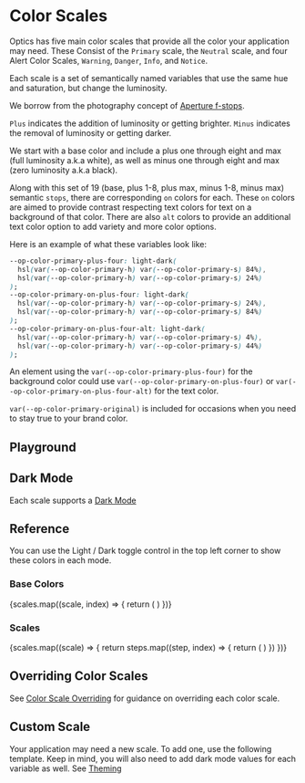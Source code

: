 
<Meta of={ColorScaleStories} />

# Color Scales

<div
  dangerouslySetInnerHTML={{
    __html: createSourceCodeLink({ link: 'core/tokens/scale_color_tokens.scss' }).outerHTML,
  }}
></div>

Optics has five main color scales that provide all the color your application may need. These Consist of the `Primary` scale, the `Neutral` scale, and four Alert Color Scales, `Warning`, `Danger`, `Info`, and `Notice`.

Each scale is a set of semantically named variables that use the same hue and saturation, but change the luminosity.

We borrow from the photography concept of [Aperture f-stops](https://www.adobe.com/creativecloud/photography/discover/f-stop.html).

`Plus` indicates the addition of luminosity or getting brighter. `Minus` indicates the removal of luminosity or getting darker.

We start with a base color and include a plus one through eight and max (full luminosity a.k.a white), as well as minus one through eight and max (zero luminosity a.k.a black).

Along with this set of 19 (base, plus 1-8, plus max, minus 1-8, minus max) semantic `stops`, there are corresponding `on` colors for each.
These `on` colors are aimed to provide contrast respecting text colors for text on a background of that color. There are also `alt` colors to provide an additional text color option to add variety and more color options.

Here is an example of what these variables look like:

```css
--op-color-primary-plus-four: light-dark(
  hsl(var(--op-color-primary-h) var(--op-color-primary-s) 84%),
  hsl(var(--op-color-primary-h) var(--op-color-primary-s) 24%)
);
--op-color-primary-on-plus-four: light-dark(
  hsl(var(--op-color-primary-h) var(--op-color-primary-s) 24%),
  hsl(var(--op-color-primary-h) var(--op-color-primary-s) 84%)
);
--op-color-primary-on-plus-four-alt: light-dark(
  hsl(var(--op-color-primary-h) var(--op-color-primary-s) 4%),
  hsl(var(--op-color-primary-h) var(--op-color-primary-s) 44%)
);
```

An element using the `var(--op-color-primary-plus-four)` for the background color could use `var(--op-color-primary-on-plus-four)` or `var(--op-color-primary-on-plus-four-alt)` for the text color.

`var(--op-color-primary-original)` is included for occasions when you need to stay true to your brand color.

## Playground

<Canvas of={ColorScaleStories.Primary} />
<Controls of={ColorScaleStories.Primary} />

## Dark Mode

Each scale supports a [Dark Mode](?path=/docs/overview-themes--docs#dark-mode)

## Reference

You can use the Light / Dark toggle control in the top left corner to show these colors in each mode.

### Base Colors

<ColorPalette>
  {scales.map((scale, index) => {
    return (
      <ColorItem
        key={index}
        title={`--op-color-${scale}-original`}
        subtitle={`${capitalize(scale)} Color`}
        colors={{
          [`--op-color-${scale}-original`]: getHSLFromVar(`--op-color-${scale}-original`),
        }}
      />
    )
  })}
</ColorPalette>

### Scales

<ColorPalette>
  {scales.map((scale) => {
    return steps.map((step, index) => {
      return (
        <ColorItem
          key={index}
          title={`--op-color-${scale}-${step}`}
          subtitle={`${capitalize(scale)} Color`}
          colors={{
            [`--op-color-${scale}-${step}`]: getHSLFromVar(`--op-color-${scale}-${step}`),
            [`--op-color-${scale}-on-${step}`]: getHSLFromVar(`--op-color-${scale}-on-${step}`),
            [`--op-color-${scale}-on-${step}-alt`]: getHSLFromVar(`--op-color-${scale}-on-${step}-alt`),
          }}
        />
      )
    })
  })}
</ColorPalette>

## Overriding Color Scales

See [Color Scale Overriding](?path=/docs/overview-scale-overriding--docs#color-scale-overriding) for guidance on overriding each color scale.

## Custom Scale

Your application may need a new scale. To add one, use the following template. Keep in mind, you will also need to add dark mode values for each variable as well. See [Theming](?path=/docs/overview-themes--docs#theming)

```css
:root {
  /* {name}-color */

  --op-color-{name}-h: new-value-h;
  --op-color-{name}-s: new-value-s;
  --op-color-{name}-l: new-value-l;

  /* {name}-semantic-scale */

  --op-color-{name}-original: hsl(var(--op-color-{name}-h) var(--op-color-{name}-s) var(--op-color-{name}-l));

  /* Main Scale */
  --op-color-{name}-plus-max: light-dark(
    hsl(var(--op-color-{name}-h) var(--op-color-{name}-s) 100%),
    hsl(var(--op-color-{name}-h) var(--op-color-{name}-s) 10%)
  );
  --op-color-{name}-plus-eight: light-dark(
    hsl(var(--op-color-{name}-h) var(--op-color-{name}-s) 98%),
    hsl(var(--op-color-{name}-h) var(--op-color-{name}-s) 18%)
  );
  --op-color-{name}-plus-seven: light-dark(
    hsl(var(--op-color-{name}-h) var(--op-color-{name}-s) 96%),
    hsl(var(--op-color-{name}-h) var(--op-color-{name}-s) 16%)
  );
  --op-color-{name}-plus-six: light-dark(
    hsl(var(--op-color-{name}-h) var(--op-color-{name}-s) 94%),
    hsl(var(--op-color-{name}-h) var(--op-color-{name}-s) 14%)
  );
  --op-color-{name}-plus-five: light-dark(
    hsl(var(--op-color-{name}-h) var(--op-color-{name}-s) 90%),
    hsl(var(--op-color-{name}-h) var(--op-color-{name}-s) 10%)
  );
  --op-color-{name}-plus-four: light-dark(
    hsl(var(--op-color-{name}-h) var(--op-color-{name}-s) 84%),
    hsl(var(--op-color-{name}-h) var(--op-color-{name}-s) 14%)
  );
  --op-color-{name}-plus-three: light-dark(
    hsl(var(--op-color-{name}-h) var(--op-color-{name}-s) 70%),
    hsl(var(--op-color-{name}-h) var(--op-color-{name}-s) 10%)
  );
  --op-color-{name}-plus-two: light-dark(
    hsl(var(--op-color-{name}-h) var(--op-color-{name}-s) 64%),
    hsl(var(--op-color-{name}-h) var(--op-color-{name}-s) 14%)
  );
  --op-color-{name}-plus-one: light-dark(
    hsl(var(--op-color-{name}-h) var(--op-color-{name}-s) 45%),
    hsl(var(--op-color-{name}-h) var(--op-color-{name}-s) 15%)
  );
  --op-color-{name}-base: light-dark(
    hsl(var(--op-color-{name}-h) var(--op-color-{name}-s) 40%),
    hsl(var(--op-color-{name}-h) var(--op-color-{name}-s) 10%)
  );
  --op-color-{name}-minus-one: light-dark(
    hsl(var(--op-color-{name}-h) var(--op-color-{name}-s) 36%),
    hsl(var(--op-color-{name}-h) var(--op-color-{name}-s) 16%)
  );
  --op-color-{name}-minus-two: light-dark(
    hsl(var(--op-color-{name}-h) var(--op-color-{name}-s) 32%),
    hsl(var(--op-color-{name}-h) var(--op-color-{name}-s) 12%)
  );
  --op-color-{name}-minus-three: light-dark(
    hsl(var(--op-color-{name}-h) var(--op-color-{name}-s) 28%),
    hsl(var(--op-color-{name}-h) var(--op-color-{name}-s) 8%)
  );
  --op-color-{name}-minus-four: light-dark(
    hsl(var(--op-color-{name}-h) var(--op-color-{name}-s) 24%),
    hsl(var(--op-color-{name}-h) var(--op-color-{name}-s) 4%)
  );
  --op-color-{name}-minus-five: light-dark(
    hsl(var(--op-color-{name}-h) var(--op-color-{name}-s) 20%),
    hsl(var(--op-color-{name}-h) var(--op-color-{name}-s) 5%)
  );
  --op-color-{name}-minus-six: light-dark(
    hsl(var(--op-color-{name}-h) var(--op-color-{name}-s) 16%),
    hsl(var(--op-color-{name}-h) var(--op-color-{name}-s) 6%)
  );
  --op-color-{name}-minus-seven: light-dark(
    hsl(var(--op-color-{name}-h) var(--op-color-{name}-s) 8%),
    hsl(var(--op-color-{name}-h) var(--op-color-{name}-s) 88%)
  );
  --op-color-{name}-minus-eight: light-dark(
    hsl(var(--op-color-{name}-h) var(--op-color-{name}-s) 4%),
    hsl(var(--op-color-{name}-h) var(--op-color-{name}-s) 84%)
  );
  --op-color-{name}-minus-max: light-dark(
    hsl(var(--op-color-{name}-h) var(--op-color-{name}-s) 0%),
    hsl(var(--op-color-{name}-h) var(--op-color-{name}-s) 80%)
  );

  /* On Scale */
  --op-color-{name}-on-plus-max: light-dark(
    hsl(var(--op-color-{name}-h) var(--op-color-{name}-s) 0%),
    hsl(var(--op-color-{name}-h) var(--op-color-{name}-s) 100%)
  );
  --op-color-{name}-on-plus-max-alt: light-dark(
    hsl(var(--op-color-{name}-h) var(--op-color-{name}-s) 20%),
    hsl(var(--op-color-{name}-h) var(--op-color-{name}-s) 80%)
  );
  --op-color-{name}-on-plus-eight: light-dark(
    hsl(var(--op-color-{name}-h) var(--op-color-{name}-s) 4%),
    hsl(var(--op-color-{name}-h) var(--op-color-{name}-s) 40%)
  );
  --op-color-{name}-on-plus-eight-alt: light-dark(
    hsl(var(--op-color-{name}-h) var(--op-color-{name}-s) 24%),
    hsl(var(--op-color-{name}-h) var(--op-color-{name}-s) 84%)
  );
  --op-color-{name}-on-plus-seven: light-dark(
    hsl(var(--op-color-{name}-h) var(--op-color-{name}-s) 8%),
    hsl(var(--op-color-{name}-h) var(--op-color-{name}-s) 88%)
  );
  --op-color-{name}-on-plus-seven-alt: light-dark(
    hsl(var(--op-color-{name}-h) var(--op-color-{name}-s) 28%),
    hsl(var(--op-color-{name}-h) var(--op-color-{name}-s) 88%)
  );
  --op-color-{name}-on-plus-six: light-dark(
    hsl(var(--op-color-{name}-h) var(--op-color-{name}-s) 16%),
    hsl(var(--op-color-{name}-h) var(--op-color-{name}-s) 76%)
  );
  --op-color-{name}-on-plus-six-alt: light-dark(
    hsl(var(--op-color-{name}-h) var(--op-color-{name}-s) 26%),
    hsl(var(--op-color-{name}-h) var(--op-color-{name}-s) 96%)
  );
  --op-color-{name}-on-plus-five: light-dark(
    hsl(var(--op-color-{name}-h) var(--op-color-{name}-s) 20%),
    hsl(var(--op-color-{name}-h) var(--op-color-{name}-s) 60%)
  );
  --op-color-{name}-on-plus-five-alt: light-dark(
    hsl(var(--op-color-{name}-h) var(--op-color-{name}-s) 40%),
    hsl(var(--op-color-{name}-h) var(--op-color-{name}-s) 90%)
  );
  --op-color-{name}-on-plus-four: light-dark(
    hsl(var(--op-color-{name}-h) var(--op-color-{name}-s) 24%),
    hsl(var(--op-color-{name}-h) var(--op-color-{name}-s) 94%)
  );
  --op-color-{name}-on-plus-four-alt: light-dark(
    hsl(var(--op-color-{name}-h) var(--op-color-{name}-s) 4%),
    hsl(var(--op-color-{name}-h) var(--op-color-{name}-s) 74%)
  );
  --op-color-{name}-on-plus-three: light-dark(
    hsl(var(--op-color-{name}-h) var(--op-color-{name}-s) 20%),
    hsl(var(--op-color-{name}-h) var(--op-color-{name}-s) 70%)
  );
  --op-color-{name}-on-plus-three-alt: light-dark(
    hsl(var(--op-color-{name}-h) var(--op-color-{name}-s) 10%),
    hsl(var(--op-color-{name}-h) var(--op-color-{name}-s) 90%)
  );
  --op-color-{name}-on-plus-two: light-dark(
    hsl(var(--op-color-{name}-h) var(--op-color-{name}-s) 16%),
    hsl(var(--op-color-{name}-h) var(--op-color-{name}-s) 46%)
  );
  --op-color-{name}-on-plus-two-alt: light-dark(
    hsl(var(--op-color-{name}-h) var(--op-color-{name}-s) 6%),
    hsl(var(--op-color-{name}-h) var(--op-color-{name}-s) 76%)
  );
  --op-color-{name}-on-plus-one: light-dark(
    hsl(var(--op-color-{name}-h) var(--op-color-{name}-s) 100%),
    hsl(var(--op-color-{name}-h) var(--op-color-{name}-s) 0%)
  );
  --op-color-{name}-on-plus-one-alt: light-dark(
    hsl(var(--op-color-{name}-h) var(--op-color-{name}-s) 95%),
    hsl(var(--op-color-{name}-h) var(--op-color-{name}-s) 5%)
  );
  --op-color-{name}-on-base: light-dark(
    hsl(var(--op-color-{name}-h) var(--op-color-{name}-s) 100%),
    hsl(var(--op-color-{name}-h) var(--op-color-{name}-s) 10%)
  );
  --op-color-{name}-on-base-alt: light-dark(
    hsl(var(--op-color-{name}-h) var(--op-color-{name}-s) 88%),
    hsl(var(--op-color-{name}-h) var(--op-color-{name}-s) 8%)
  );
  --op-color-{name}-on-minus-one: light-dark(
    hsl(var(--op-color-{name}-h) var(--op-color-{name}-s) 94%),
    hsl(var(--op-color-{name}-h) var(--op-color-{name}-s) 4%)
  );
  --op-color-{name}-on-minus-one-alt: light-dark(
    hsl(var(--op-color-{name}-h) var(--op-color-{name}-s) 82%),
    hsl(var(--op-color-{name}-h) var(--op-color-{name}-s) 2%)
  );
  --op-color-{name}-on-minus-two: light-dark(
    hsl(var(--op-color-{name}-h) var(--op-color-{name}-s) 90%),
    hsl(var(--op-color-{name}-h) var(--op-color-{name}-s) 10%)
  );
  --op-color-{name}-on-minus-two-alt: light-dark(
    hsl(var(--op-color-{name}-h) var(--op-color-{name}-s) 78%),
    hsl(var(--op-color-{name}-h) var(--op-color-{name}-s) 8%)
  );
  --op-color-{name}-on-minus-three: light-dark(
    hsl(var(--op-color-{name}-h) var(--op-color-{name}-s) 86%),
    hsl(var(--op-color-{name}-h) var(--op-color-{name}-s) 6%)
  );
  --op-color-{name}-on-minus-three-alt: light-dark(
    hsl(var(--op-color-{name}-h) var(--op-color-{name}-s) 74%),
    hsl(var(--op-color-{name}-h) var(--op-color-{name}-s) 4%)
  );
  --op-color-{name}-on-minus-four: light-dark(
    hsl(var(--op-color-{name}-h) var(--op-color-{name}-s) 84%),
    hsl(var(--op-color-{name}-h) var(--op-color-{name}-s) 4%)
  );
  --op-color-{name}-on-minus-four-alt: light-dark(
    hsl(var(--op-color-{name}-h) var(--op-color-{name}-s) 72%),
    hsl(var(--op-color-{name}-h) var(--op-color-{name}-s) 2%)
  );
  --op-color-{name}-on-minus-five: light-dark(
    hsl(var(--op-color-{name}-h) var(--op-color-{name}-s) 88%),
    hsl(var(--op-color-{name}-h) var(--op-color-{name}-s) 8%)
  );
  --op-color-{name}-on-minus-five-alt: light-dark(
    hsl(var(--op-color-{name}-h) var(--op-color-{name}-s) 78%),
    hsl(var(--op-color-{name}-h) var(--op-color-{name}-s) 8%)
  );
  --op-color-{name}-on-minus-six: light-dark(
    hsl(var(--op-color-{name}-h) var(--op-color-{name}-s) 94%),
    hsl(var(--op-color-{name}-h) var(--op-color-{name}-s) 4%)
  );
  --op-color-{name}-on-minus-six-alt: light-dark(
    hsl(var(--op-color-{name}-h) var(--op-color-{name}-s) 82%),
    hsl(var(--op-color-{name}-h) var(--op-color-{name}-s) 2%)
  );
  --op-color-{name}-on-minus-seven: light-dark(
    hsl(var(--op-color-{name}-h) var(--op-color-{name}-s) 96%),
    hsl(var(--op-color-{name}-h) var(--op-color-{name}-s) 6%)
  );
  --op-color-{name}-on-minus-seven-alt: light-dark(
    hsl(var(--op-color-{name}-h) var(--op-color-{name}-s) 84%),
    hsl(var(--op-color-{name}-h) var(--op-color-{name}-s) 4%)
  );
  --op-color-{name}-on-minus-eight: light-dark(
    hsl(var(--op-color-{name}-h) var(--op-color-{name}-s) 98%),
    hsl(var(--op-color-{name}-h) var(--op-color-{name}-s) 8%)
  );
  --op-color-{name}-on-minus-eight-alt: light-dark(
    hsl(var(--op-color-{name}-h) var(--op-color-{name}-s) 86%),
    hsl(var(--op-color-{name}-h) var(--op-color-{name}-s) 6%)
  );
  --op-color-{name}-on-minus-max: light-dark(
    hsl(var(--op-color-{name}-h) var(--op-color-{name}-s) 100%),
    hsl(var(--op-color-{name}-h) var(--op-color-{name}-s) 10%)
  );
  --op-color-{name}-on-minus-max-alt: light-dark(
    hsl(var(--op-color-{name}-h) var(--op-color-{name}-s) 88%),
    hsl(var(--op-color-{name}-h) var(--op-color-{name}-s) 8%)
  );
}
```
